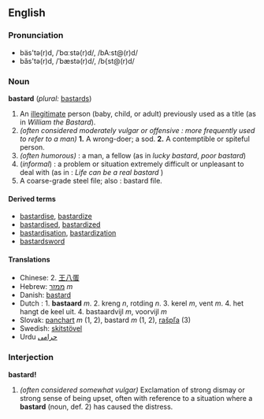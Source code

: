 ==English==
===Pronunciation===
*bäs'tə(r)d, /ˈbɑːstə(r)d/, /bA:st@(r)d/
*băs'tə(r)d, /ˈbæstə(r)d/, /b{st@(r)d/

===Noun===
'''bastard''' (''plural:'' [[bastards]])

# An [[illegitimate]] person (baby, child, or adult) previously used as a title (as in ''William the Bastard'').
# ''(often considered moderately vulgar or offensive : more frequently used to refer to a man)'' '''1.''' A wrong-doer; a sod. '''2.''' A contemptible or spiteful person.
# ''(often humorous)'' : a man, a fellow (as in ''lucky bastard'', ''poor bastard'')
# (''informal'') : a problem or situation extremely difficult or unpleasant to deal with (as in : ''Life can be a real bastard'' )
# A coarse-grade steel file; also : bastard file.

==== Derived terms ====
*[[bastardise]], [[bastardize]]
*[[bastardised]], [[bastardized]]
*[[bastardisation]], [[bastardization]]
*[[bastardsword]]

==== Translations ====
*Chinese: 2. [[王]][[八]][[蛋]]
*Hebrew: [[ממזר]] ''m''
*Danish: [[bastard]]
*Dutch : 1. '''bastaard''' ''m''. 2. kreng ''n'', rotding ''n''. 3. kerel ''m'', vent ''m''. 4. het hangt de keel uit. 4. bastaardvijl ''m'', voorvijl ''m''
*Slovak: [[panchart]] ''m'' (1, 2), bastard ''m'' (1, 2), [[rašpľa]] (3)
*Swedish: [[skitstövel]]
*Urdu [[حرامى]]

===Interjection===
'''bastard!'''

# ''(often considered somewhat vulgar)'' Exclamation of strong dismay or strong sense of being upset, often with reference to a situation where a '''bastard''' (noun, def. 2) has caused the distress.